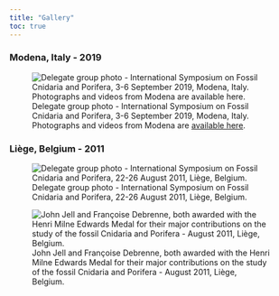 ```yaml
---
title: "Gallery"
toc: true
---
```


### Modena, Italy - 2019

![Delegate group photo - International Symposium on Fossil Cnidaria and Porifera, 3-6 September 2019, Modena, Italy. Photographs and videos from Modena are [available here](https://www.13thfossilcnidaria.unimore.it/photo-gallery/).](./images/group/modena.jpeg)

### Liège, Belgium - 2011

![Delegate group photo - International Symposium on Fossil Cnidaria and Porifera, 22-26 August 2011, Liège, Belgium.](./images/group/liege.jpeg)

![John Jell and Françoise Debrenne, both awarded with the Henri Milne Edwards Medal for their major contributions on the study of the fossil Cnidaria and Porifera - August 2011, Liège, Belgium.](./images/group/Jell_Debrenne2011.JPG)